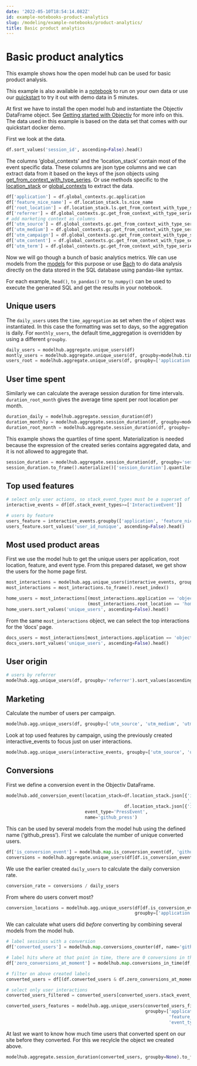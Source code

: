 ```yaml
---
date: '2022-05-10T18:54:14.082Z'
id: example-notebooks-product-analytics
slug: /modeling/example-notebooks/product-analytics/
title: Basic product analytics
---
```


# Basic product analytics

This example shows how the open model hub can be used for basic product analysis.

This example is also available in a [notebook](https://github.com/objectiv/objectiv-analytics/blob/main/notebooks/basic-analysis.ipynb)
to run on your own data or use our
[quickstart](https://objectiv.io/docs/home/quickstart-guide/) to try it out with demo data in 5 minutes.

At first we have to install the open model hub and instantiate the Objectiv DataFrame object. See
[Getting started with Objectiv](/modeling/example-notebooks/index.mdx) for more info on this. The data used in this example is
based on the data set that comes with our quickstart docker demo.

First we look at the data.

```python
df.sort_values('session_id', ascending=False).head()
```

The columns ‘global_contexts’ and the ‘location_stack’ contain most of the event specific data. These columns
are json type columns and we can extract data from it based on the keys of the json objects using
[get_from_context_with_type_series](/modeling/open-model-hub/api-reference/SeriesLocationStack/modelhub.SeriesLocationStack.objectiv.mdx). Or use methods
specific to the [location_stack](/modeling/example-notebooks/open-taxonomy.mdx) or [global_contexts](/modeling/example-notebooks/open-taxonomy.mdx) to
extract the data.

```python
df['application'] = df.global_contexts.gc.application
df['feature_nice_name'] = df.location_stack.ls.nice_name
df['root_location'] = df.location_stack.ls.get_from_context_with_type_series(type='RootLocationContext', key='id')
df['referrer'] = df.global_contexts.gc.get_from_context_with_type_series(type='HttpContext', key='referrer')
# add marketing context as columns
df['utm_source'] = df.global_contexts.gc.get_from_context_with_type_series(type='MarketingContext', key='source')
df['utm_medium'] = df.global_contexts.gc.get_from_context_with_type_series(type='MarketingContext', key='medium')
df['utm_campaign'] = df.global_contexts.gc.get_from_context_with_type_series(type='MarketingContext', key='campaign')
df['utm_content'] = df.global_contexts.gc.get_from_context_with_type_series(type='MarketingContext', key='content')
df['utm_term'] = df.global_contexts.gc.get_from_context_with_type_series(type='MarketingContext', key='term')
```

Now we will go though a bunch of basic analytics metrics. We can use models from the [models](/modeling/open-model-hub/models/index.mdx)
for this purpose or use [Bach](/modeling/bach/index.mdx) to do data analysis directly on the data stored in the SQL database using
pandas-like syntax.

For each example, `head()`, `to_pandas()` or `to_numpy()` can be used to execute the generated SQL and get
the results in your notebook.

## Unique users

The `daily_users` uses the `time_aggregation` as set when the `of` object was instantiated. In this case the
formatting was set to days, so the aggregation is daily. For `monthly_users`, the default time_aggregation is
overridden by using a different `groupby`.

```python
daily_users = modelhub.aggregate.unique_users(df)
montly_users = modelhub.aggregate.unique_users(df, groupby=modelhub.time_agg(df, 'YYYY-MM'))
users_root = modelhub.aggregate.unique_users(df, groupby=['application', 'root_location'])
```

## User time spent

Similarly we can calculate the average session duration for time intervals. `duration_root_month` gives the
average time spent per root location per month.

```python
duration_daily = modelhub.aggregate.session_duration(df)
duration_monthly = modelhub.aggregate.session_duration(df, groupby=modelhub.time_agg(df, 'YYYY-MM'))
duration_root_month = modelhub.aggregate.session_duration(df, groupby=['root_location', modelhub.time_agg(df, 'YYYY-MM')])
```

This example shows the quartiles of time spent. Materialization is needed because the expression of the
created series contains aggregated data, and it is not allowed to aggregate that.

```python
session_duration = modelhub.aggregate.session_duration(df, groupby='session_id', exclude_bounces=False)
session_duration.to_frame().materialize()['session_duration'].quantile(q=[0.25, 0.50, 0.75]).head()
```

## Top used features

```python
# select only user actions, so stack_event_types must be a superset of ['InteractiveEvent']
interactive_events = df[df.stack_event_types>=['InteractiveEvent']]

# users by feature
users_feature = interactive_events.groupby(['application', 'feature_nice_name', 'event_type']).agg({'user_id':'nunique'})
users_feature.sort_values('user_id_nunique', ascending=False).head()
```

## Most used product areas

First we use the model hub to get the unique users per application, root location, feature, and event type.
From this prepared dataset, we get show the users for the home page first.

```python
most_interactions = modelhub.agg.unique_users(interactive_events, groupby=['application','root_location','feature_nice_name', 'event_type'])
most_interactions = most_interactions.to_frame().reset_index()

home_users = most_interactions[(most_interactions.application == 'objectiv-website') &
                               (most_interactions.root_location == 'home')]
home_users.sort_values('unique_users', ascending=False).head()
```

From the same `most_interactions` object, we can select the top interactions for the ‘docs’ page.

```python
docs_users = most_interactions[most_interactions.application == 'objectiv-docs']
docs_users.sort_values('unique_users', ascending=False).head()
```

## User origin

```python
# users by referrer
modelhub.agg.unique_users(df, groupby='referrer').sort_values(ascending=False).head()
```

## Marketing

Calculate the number of users per campaign.

```python
modelhub.agg.unique_users(df, groupby=['utm_source', 'utm_medium', 'utm_campaign', 'utm_content', 'utm_term'])
```

Look at top used features by campaign, using the previously created interactive_events to focus just on user
interactions.

```python
modelhub.agg.unique_users(interactive_events, groupby=['utm_source', 'utm_term', 'feature_nice_name', 'event_type'])
```

## Conversions

First we define a conversion event in the Objectiv DataFrame.

```python
modelhub.add_conversion_event(location_stack=df.location_stack.json[{'id': 'objectiv-on-github',
                                                                     '_type': 'LinkContext'}:].fillna(
                                             df.location_stack.json[{'id': 'github', '_type': 'LinkContext'}:]),
                              event_type='PressEvent',
                              name='github_press')
```

This can be used by several models from the model hub using the defined name (‘github_press’). First we calculate
the number of unique converted users.

```python
df['is_conversion_event'] = modelhub.map.is_conversion_event(df, 'github_press')
conversions = modelhub.aggregate.unique_users(df[df.is_conversion_event])
```

We use the earlier created `daily_users` to calculate the daily conversion rate.

```python
conversion_rate = conversions / daily_users
```

From where do users convert most?

```python
conversion_locations = modelhub.agg.unique_users(df[df.is_conversion_event],
                                                 groupby=['application', 'feature_nice_name', 'event_type'])
```

We can calculate what users did _before_ converting by combining several models from the model hub.

```python
# label sessions with a conversion
df['converted_users'] = modelhub.map.conversions_counter(df, name='github_press')>=1

# label hits where at that point in time, there are 0 conversions in the session
df['zero_conversions_at_moment'] = modelhub.map.conversions_in_time(df, 'github_press')==0

# filter on above created labels
converted_users = df[(df.converted_users & df.zero_conversions_at_moment)]

# select only user interactions
converted_users_filtered = converted_users[converted_users.stack_event_types>=['InteractiveEvent']]

converted_users_features = modelhub.agg.unique_users(converted_users_filtered,
                                                     groupby=['application',
                                                              'feature_nice_name',
                                                              'event_type'])
```

At last we want to know how much time users that converted spent on our site before they converted. For this
we recylcle the object we created above.

```python
modelhub.aggregate.session_duration(converted_users, groupby=None).to_frame().head()
```
